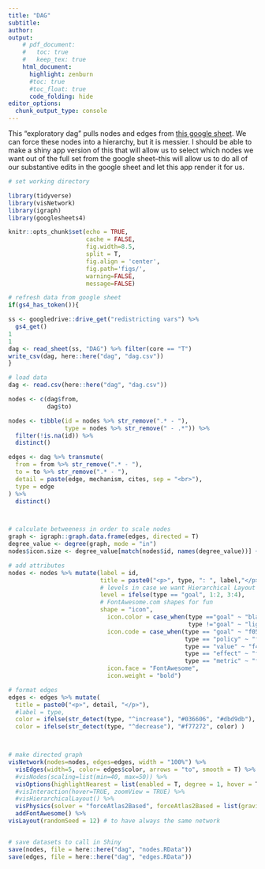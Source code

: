 ```yaml
---
title: "DAG"
subtitle: 
author:
output:
    # pdf_document:
    #   toc: true
    #   keep_tex: true
    html_document:
      highlight: zenburn
      #toc: true
      #toc_float: true
      code_folding: hide
editor_options: 
  chunk_output_type: console
---
```


This “exploratory dag” pulls nodes and edges from [this google sheet](https://docs.google.com/spreadsheets/d/13S_p2AY05PzPvUkp4t8xNW6xbefntktaGo9JAtfXw1Q/edit#gid=578039899). We can force these nodes into a hierarchy, but it is messier. I should be able to make a shiny app version of this that will allow us to select which nodes we want out of the full set from the google sheet--this will allow us to do all of our substantive edits in the google sheet and let this app render it for us.

```r
# set working directory

library(tidyverse)
library(visNetwork)
library(igraph)
library(googlesheets4)

knitr::opts_chunk$set(echo = TRUE, 
                      cache = FALSE, 
                      fig.width=8.5, 
                      split = T,
                      fig.align = 'center', 
                      fig.path='figs/',
                      warning=FALSE, 
                      message=FALSE)
```

```r
# refresh data from google sheet
if(gs4_has_token()){

ss <- googledrive::drive_get("redistricting vars") %>%
  gs4_get()
1
1
dag <- read_sheet(ss, "DAG") %>% filter(core == "T")
write_csv(dag, here::here("dag", "dag.csv"))
}

# load data
dag <- read.csv(here::here("dag", "dag.csv"))

nodes <- c(dag$from,
           dag$to)

nodes <- tibble(id = nodes %>% str_remove(".* - "),
                type = nodes %>% str_remove(" - .*")) %>% 
  filter(!is.na(id)) %>%
  distinct()

edges <- dag %>% transmute(
  from = from %>% str_remove(".* - "),
  to = to %>% str_remove(".* - "),
  detail = paste(edge, mechanism, cites, sep = "<br>"), 
  type = edge
) %>% 
  distinct()



# calculate betweeness in order to scale nodes
graph <- igraph::graph.data.frame(edges, directed = T)
degree_value <- degree(graph, mode = "in")
nodes$icon.size <- degree_value[match(nodes$id, names(degree_value))] + 40

# add attributes
nodes <- nodes %>% mutate(label = id, 
                          title = paste0("<p>", type, ": ", label,"</p>"),
                          # levels in case we want Hierarchical Layout
                          level = ifelse(type == "goal", 1:2, 3:4),
                          # FontAwesome.com shapes for fun
                          shape = "icon",
                            icon.color = case_when(type =="goal" ~ "black",
                                                   type !="goal" ~ "lightblue"),
                            icon.code = case_when(type == "goal" ~ "f05b",
                                                  type == "policy" ~ "f0e3",
                                                  type == "value" ~ "f4be",
                                                  type == "effect" ~ "f681",
                                                  type == "metric" ~ "f545"),
                            icon.face = "FontAwesome",
                            icon.weight = "bold")

# format edges
edges <- edges %>% mutate(
  title = paste0("<p>", detail, "</p>"),
  #label = type,
  color = ifelse(str_detect(type, "^increase"), "#036606", "#dbd9db"),
  color = ifelse(str_detect(type, "^decrease"), "#f77272", color) ) 



# make directed graph
visNetwork(nodes=nodes, edges=edges, width = "100%") %>% 
  visEdges(width=5, color= edges$color, arrows = "to", smooth = T) %>%
  #visNodes(scaling=list(min=40, max=50)) %>%
  visOptions(highlightNearest = list(enabled = T, degree = 1, hover = T)) %>%
  #visInteraction(hover=TRUE, zoomView = TRUE) %>%
  #visHierarchicalLayout() %>% 
  visPhysics(solver = "forceAtlas2Based", forceAtlas2Based = list(gravitationalConstant = -50)) %>%
  addFontAwesome() %>%
visLayout(randomSeed = 12) # to have always the same network  


# save datasets to call in Shiny
save(nodes, file = here::here("dag", "nodes.RData"))
save(edges, file = here::here("dag", "edges.RData"))
```
